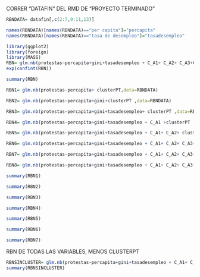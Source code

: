 CORRER "DATAFIN" DEL RMD DE "PROYECTO TERMINADO"
```r

RBNDATA= datafin[,c(2:7,9:11,13)]

```
```r
names(RBNDATA)[names(RBNDATA)=="per capita"]="percapita"
names(RBNDATA)[names(RBNDATA)=="tasa de desempleo"]="tasadesempleo"

library(ggplot2)
library(foreign)
library(MASS)
RBN= glm.nb(protestas~percapita+gini+tasadesempleo + C_A1+ C_A2+ C_A3+C_A4+ C_SD51+clusterPT ,data=RBNDATA)
exp(confint(RBN))

```
```r
summary(RBN)
```

```r
RBN1= glm.nb(protestas~percapita+ clusterPT,data=RBNDATA)

RBN2= glm.nb(protestas~percapita+gini+clusterPT ,data=RBNDATA)

RBN3= glm.nb(protestas~percapita+gini+tasadesempleo+ clusterPT ,data=RBNDATA)

RBN4= glm.nb(protestas~percapita+gini+tasadesempleo + C_A1 +clusterPT ,data=RBNDATA)

RBN5= glm.nb(protestas~percapita+gini+tasadesempleo + C_A1+ C_A2+ clusterPT ,data=RBNDATA)

RBN6= glm.nb(protestas~percapita+gini+tasadesempleo + C_A1+ C_A2+ C_A3+clusterPT ,data=RBNDATA)

RBN7= glm.nb(protestas~percapita+gini+tasadesempleo + C_A1+ C_A2+ C_A3+C_A4+clusterPT ,data=RBNDATA)

RBN8= glm.nb(protestas~percapita+gini+tasadesempleo + C_A1+ C_A2+ C_A3+C_A4+ C_SD51+clusterPT ,data=RBNDATA)

```

```r
summary(RBN1)
```

```r
summary(RBN2)
```

```r
summary(RBN3)
```
```r
summary(RBN4)
```
```r
summary(RBN5)
```
```r
summary(RBN6)
```
```r
summary(RBN7)
```


RBN DE TODAS LAS VARIABLES, MENOS CLUSTERPT

```r
RBNSINCLUSTER= glm.nb(protestas~percapita+gini+tasadesempleo + C_A1+ C_A2+ C_A3+C_A4+ C_SD51 ,data=RBNDATA)
summary(RBNSINCLUSTER)
```

